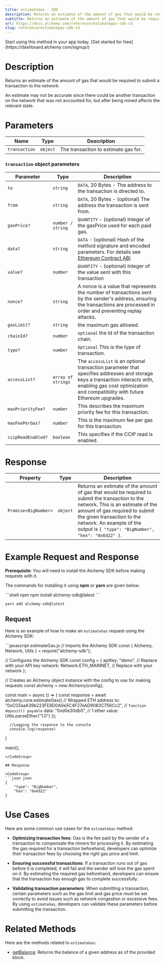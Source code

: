 ```yaml
---
title: estimateGas - SDK
description: Returns an estimate of the amount of gas that would be required to submit a transaction to the network.
subtitle: Returns an estimate of the amount of gas that would be required to submit a transaction to the network.
url: https://docs.alchemy.com/reference/estimategas-sdk-v3
slug: reference/estimategas-sdk-v3
---
```


<Tip title="Don’t have an API key?" icon="star">
  Start using this method in your app today. [Get started for free](https://dashboard.alchemy.com/signup/)
</Tip>

# Description

Returns an estimate of the amount of gas that would be required to submit a transaction to the network.

An estimate may not be accurate since there could be another transaction on the network that was not accounted for, but after being mined affects the relevant state.

# Parameters

| Name          | Type     | Description                          |
| ------------- | -------- | ------------------------------------ |
| `transaction` | `object` | The transaction to estimate gas for. |

### `transaction` object parameters

| Parameter          | Type               | Description                                                                                                                                                                                                   |
| ------------------ | ------------------ | ------------------------------------------------------------------------------------------------------------------------------------------------------------------------------------------------------------- |
| `to`               | `string`           | `DATA`, 20 Bytes - The address to the transaction is directed to.                                                                                                                                             |
| `from`             | `string`           | `DATA`, 20 Bytes - (optional) The address the transaction is sent from.                                                                                                                                       |
| `gasPrice?`        | `number / string`  | `QUANTITY` - (optional) Integer of the gasPrice used for each paid gas.                                                                                                                                       |
| `data?`            | `string`           | `DATA` - (optional) Hash of the method signature and encoded parameters. For details see [Ethereum Contract ABI](https://docs.soliditylang.org/en/v0.7.0/abi-spec.html)                                       |
| `value?`           | `number`           | `QUANTITY` - (optional) Integer of the value sent with this transaction                                                                                                                                       |
| `nonce?`           | `string`           | A nonce is a value that represents the number of transactions sent by the sender's address, ensuring the transactions are processed in order and preventing replay attacks.                                   |
| `gasLimit?`        | `string`           | the maximum gas allowed.                                                                                                                                                                                      |
| `chainId?`         | `number`           | `optional` the Id of the transaction chain.                                                                                                                                                                   |
| `type?`            | `number`           | `Optional` This is the type of transaction.                                                                                                                                                                   |
| `accessList?`      | `array of strings` | The `accessList` is an optional transaction parameter that specifies addresses and storage keys a transaction interacts with, enabling gas cost optimization and compatibility with future Ethereum upgrades. |
| `maxPriorityFee?`  | `number`           | This describes the maximum priority fee for this transaction.                                                                                                                                                 |
| `maxFeePerGas?`    | `number`           | This is the maximum fee per gas for this transaction.                                                                                                                                                         |
| `ccipReadEnabled?` | `boolean`          | This specifies if the CCIP read is enabled.                                                                                                                                                                   |

# Response

| Property             | Type     | Description                                                                                                                                                                                                                                                                         |
| -------------------- | -------- | ----------------------------------------------------------------------------------------------------------------------------------------------------------------------------------------------------------------------------------------------------------------------------------- |
| `Promise<BigNumber>` | `object` | Returns an estimate of the amount of gas that would be required to submit the transaction to the network. This is an estimate of the amount of gas required to submit the given transaction to the network. An example of the output is `{ "type": "BigNumber", "hex": "0x6d22" }`. |

# Example Request and Response

**Prerequisite**: You will need to install the Alchemy SDK before making requests with it.

The commands for installing it using **npm** or **yarn** are given below:

<CodeGroup>
  ```shell npm
  npm install alchemy-sdk@latest
  ```

  ```shell yarn
  yarn add alchemy-sdk@latest
  ```
</CodeGroup>

## Request

Here is an example of how to make an `estimateGas` request using the Alchemy SDK:

<CodeGroup>
  ```javascript estimateGas.js
  // Imports the Alchemy SDK
  const { Alchemy, Network, Utils } = require("alchemy-sdk");

  // Configures the Alchemy SDK
  const config = {
      apiKey: "demo", // Replace with your API key
      network: Network.ETH_MAINNET, // Replace with your network
  };

  // Creates an Alchemy object instance with the config to use for making requests
  const alchemy = new Alchemy(config);

  const main = async () => {
      const response = await alchemy.core.estimateGas({
          // Wrapped ETH address
          to: "0xC02aaA39b223FE8D0A0e5C4F27eAD9083C756Cc2",
          // `function deposit() payable`
          data: "0xd0e30db0",
          // 1 ether
          value: Utils.parseEther("1.0")
      });

      //Logging the response to the console
      console.log(response)
  }

  main();
  ```
</CodeGroup>

## Response

<CodeGroup>
  ```json json
  {
      "type": "BigNumber",
      "hex": "0x6d22"
  }
  ```
</CodeGroup>

# Use Cases

Here are some common use cases for the `estimateGas` method:

* **Optimizing transaction fees**: Gas is the fee paid by the sender of a transaction to compensate the miners for processing it. By estimating the gas required for a transaction beforehand, developers can optimize their transaction fees by choosing the right gas price and limit.

* **Ensuring successful transactions**: If a transaction runs out of gas before it is completed, it will fail and the sender will lose the gas spent on it. By estimating the required gas beforehand, developers can ensure that the transaction has enough gas to complete successfully.

* **Validating transaction parameters**: When submitting a transaction, certain parameters such as the gas limit and gas price must be set correctly to avoid issues such as network congestion or excessive fees. By using `estimateGas`, developers can validate these parameters before submitting the transaction.

# Related Methods

Here are the methods related to `estimateGas`:

* [getBalance](/reference/getbalance-sdk): Returns the balance of a given address as of the provided block.
